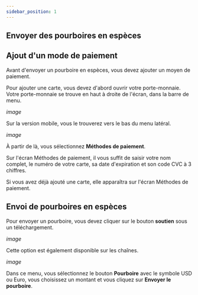 ---
sidebar_position: 1
---

## Envoyer des pourboires en espèces

## Ajout d'un mode de paiement

Avant d'envoyer un pourboire en espèces, vous devez ajouter un moyen de paiement. 

Pour ajouter une carte, vous devez d'abord ouvrir votre porte-monnaie. Votre porte-monnaie se trouve en haut à droite de l'écran, dans la barre de menu.

*image*

Sur la version mobile, vous le trouverez vers le bas du menu latéral.

*image*

À partir de là, vous sélectionnez **Méthodes de paiement**.

Sur l'écran Méthodes de paiement, il vous suffit de saisir votre nom complet, le numéro de votre carte, sa date d'expiration et son code CVC à 3 chiffres.

Si vous avez déjà ajouté une carte, elle apparaîtra sur l'écran Méthodes de paiement.

## Envoi de pourboires en espèces

Pour envoyer un pourboire, vous devez cliquer sur le bouton **soutien** sous un téléchargement.

*image*

Cette option est également disponible sur les chaînes.

*image*

Dans ce menu, vous sélectionnez le bouton **Pourboire** avec le symbole USD ou Euro, vous choisissez un montant et vous cliquez sur **Envoyer le pourboire**.

